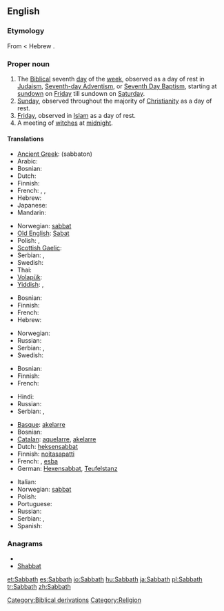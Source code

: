 ==English==

===Etymology===
From {{etyl|grc}} {{term|sc=polytonic|σάββατον|tr=sabbaton||Sabbath}} < Hebrew {{term|sc=Hebr|שבת|tr=shabbat||Sabbath}}.

===Proper noun===
{{en-proper noun}}

# The [[Biblical]] seventh [[day]] of the [[week]], observed as a day of rest in [[Judaism]], [[Advent|Seventh-day Adventism]], or [[Baptism|Seventh Day Baptism]], starting at [[sundown]] on [[Friday]] till sundown on [[Saturday]].
# [[Sunday]], observed throughout the majority of [[Christianity]] as a day of rest.
# [[Friday]], observed in [[Islam]] as a day of rest.
# A meeting of [[witch]]es at [[midnight]].

====Translations====
{{trans-top|Biblical seventh day}}
* [[Ancient Greek]]: {{polytonic|[[σάββατον]]}} (sabbaton) {{n}}
* Arabic: {{t-|ar|السبت}}
* Bosnian: {{t-|bs|sabat|m}}
* Dutch: {{t-|nl|sabbat|m}}
* Finnish: {{t+|fi|sapatti}}
* French: {{t+|fr|sabbat|m}}, {{t+|fr|shabbat|m}}, {{t+|fr|chabbat|m}}
* Hebrew: {{t+|he|שבת|f|alt=שַׁבָּת|xs=shabát}}
* Japanese: {{t|ja|安息日|tr=ansokunichi, ansokujitsu, ansokubi}}
* Mandarin: {{t|cmn|安息日|tr=ānxīrì|sc=Hani}}
{{trans-mid}}
* Norwegian: [[sabbat#norwegian|sabbat]] {{m}}
* [[Old English]]: [[Sabat]] {{m}}
* Polish: {{t-|pl|szabat|m}}, {{t-|pl|szabas|m}}
* [[Scottish Gaelic]]: {{t-|gd|Sàbaid|f|xs=Scottish Gaelic}}
* Serbian: {{t+|sr|сабат|m|sc=Cyrl}}, {{t-|sr|sabat|m}}
* Swedish: {{t+|sv|sabbat|c}}
* Thai: {{t|th|สะบาโต}}
* [[Volapük]]: {{t|vo|jabat}}
* [[Yiddish]]: {{t|yi|שבת|m|tr=shabes, schabess|sc=yi-Hebr|xs=Yiddish}}, {{t|yi|שבתים|m|p|tr=shabosim, schabossim|sc=yi-Hebr|xs=Yiddish}}
{{trans-bottom}}

{{trans-top|Sunday}}
* Bosnian: {{t+|bs|nedjelja|f}}
* Finnish: {{t+|fi|sapatti}}
* French: {{t+|fr|dimanche|m}}
* Hebrew: {{t+|he|יום ראשון|m|tr=yom rishon}}
{{trans-mid}}
* Norwegian: {{t+|no|søndag|m}}
* Russian: {{t+|ru|воскресенье|n|tr=voskresén’je}}
* Serbian: {{t+|sr|недеља|f|sc=Cyrl}}, {{t-|sr|nedelja|f}}
* Swedish: {{t+|sv|sabbat|c}}
{{trans-bottom}}

{{trans-top|muslim Friday}}
* Bosnian: {{t+|bs|petak|m}}
* Finnish: {{t+|fi|sapatti}}
* French: {{t+|fr|vendredi|m}}
{{trans-mid}}
* Hindi: {{t|hi|शुक्रवार |tr=Shukr-war|xs=Hindi}}
* Russian: {{t+|ru|пятница|f|tr=pjátnitsa}}
* Serbian: {{t+|sr|петак|m|sc=Cyrl}}, {{t-|sr|petak|m}}
{{trans-bottom}}

{{trans-top|witches' Sabbath}}
* [[Basque]]: [[akelarre]]
* Bosnian: {{t-|bs|vrzino kolo|n}}
* [[Catalan]]: [[aquelarre]], [[akelarre]]
* Dutch: [[heksensabbat]] {{m}}
* Finnish: [[noitasapatti]]
* French: {{t+|fr|sabbat|m}}, [[esba]]
* German: [[Hexensabbat]], [[Teufelstanz]]
{{trans-mid}}
* Italian: {{t-|it|sabba}}
* Norwegian: [[sabbat#norwegian|sabbat]] {{m}}
* Polish: {{t+|pl|sabat}}
* Portuguese: {{t-|pt|sabbat}}
* Russian: {{t+|ru|шабаш|m|tr=šábaš}}
* Serbian: {{t-|sr|врзино коло|n|sc=Cyrl}}, {{t-|sr|vrzino kolo|n}}
* Spanish: {{t+|es|aquelarre}}
{{trans-bottom}}

===Anagrams===
* {{alphagram|aabbhst}}
* [[Shabbat#English|Shabbat]]

[[Category:Biblical derivations]]
[[Category:Religion]]

[[et:Sabbath]]
[[es:Sabbath]]
[[io:Sabbath]]
[[hu:Sabbath]]
[[ja:Sabbath]]
[[pl:Sabbath]]
[[tr:Sabbath]]
[[zh:Sabbath]]